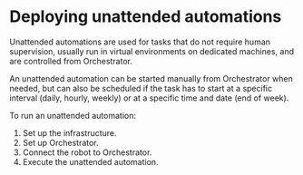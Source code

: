 ﻿# Deploying unattended automations

Unattended automations are used for tasks that do not require human supervision, usually run in virtual environments on dedicated machines, and are controlled from Orchestrator.

An unattended automation can be started manually from Orchestrator when needed, but can also be scheduled if the task has to start at a specific interval (daily, hourly, weekly) or at a specific time and date (end of week).

To run an unattended automation:

1. Set up the infrastructure.
2. Set up Orchestrator.
3. Connect the robot to Orchestrator.
4. Execute the unattended automation.
